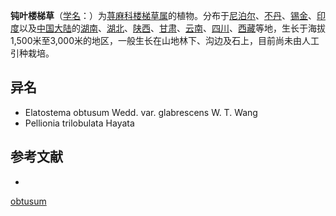 {{Speciesbox
| name = 钝叶楼梯草
| status = 
| status_system = 
| image =
| genus = Elatostema
| species = obtusum
| authority = Wedd.
| subdivision_ranks =[[变种|变种]]
| subdivision =
* 钝叶楼梯草 ''E. o.'' var. ''obtusum''
* [[光茎钝叶楼梯草|光茎钝叶楼梯草]] ''E. o.'' var. ''glabrescens''
* [[三齿钝叶楼梯草|三齿钝叶楼梯草]] ''E. o.'' var. ''trilobulatum''
}}

'''钝叶楼梯草'''（[[学名|学名]]：{{lang|la|''Elatostema obtusum''}}）为[[荨麻科|荨麻科]][[楼梯草属|楼梯草属]]的植物。分布于[[尼泊尔|尼泊尔]]、[[不丹|不丹]]、[[锡金|锡金]]、[[印度|印度]]以及[[中国大陆|中国大陆]]的[[湖南|湖南]]、[[湖北|湖北]]、[[陕西|陕西]]、[[甘肃|甘肃]]、[[云南|云南]]、[[四川|四川]]、[[西藏|西藏]]等地，生长于海拔1,500米至3,000米的地区，一般生长在山地林下、沟边及石上，目前尚未由人工引种栽培。

== 异名 ==
* Elatostema obtusum Wedd. var. glabrescens W. T. Wang
* Pellionia trilobulata Hayata

== 参考文献 ==
<div class="references-small">
* {{cite web| url =http://www.bioinfo.cn/db05/KmzwSpecies.php?action=view&id=23221| title =钝叶楼梯草（原变种）| work =《中国高等植物数据库全库》| publisher =中国科学院微生物研究所| author =昆明植物研究所| accessdate =2009-02-25| deadurl =yes| archiveurl =https://web.archive.org/web/20160305023410/http://www.bioinfo.cn/db05/KmzwSpecies.php?action=view&id=23221| archivedate =2016-03-05}}
</div>
{{Taxonbar|from=Q15232090}}

{{DEFAULTSORT:Elatostema obtusum}}
[[Category:楼梯草属|obtusum]]


{{Urticaceae-stub}}